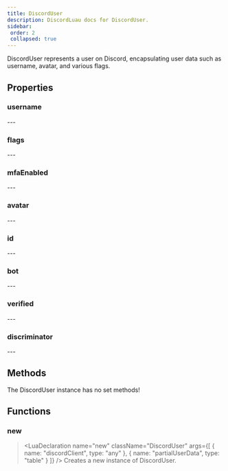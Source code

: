 ```yaml
---
title: DiscordUser
description: DiscordLuau docs for DiscordUser.
sidebar:
 order: 2
 collapsed: true
---
```

[//]: # (This file was automatically compiled through the Generator luau code under this repository)
[//]: # (if you want to edit the documentation of discord-luau, please write changes)
[//]: # (to the discord-luau repository itself, we extract the comments from discord-luau and translate)
[//]: # (them into markdown files that Nextra can interpret!)

[//]: # (----- DOCUMENT IMPORTS ----- )


[//]: # (----- DOCUMENT DESCRIPTION ----- )

DiscordUser represents a user on Discord, encapsulating user data such as username, avatar, and various flags.

[//]: # (----- DOCUMENT PROPERTIES ----- )

## Properties

### username

<LuaProperty name="DiscordUser.username" type="string" />
---
	
### flags

<LuaProperty name="DiscordUser.flags" type="string" />
---
	
### mfaEnabled

<LuaProperty name="DiscordUser.mfaEnabled" type="boolean" />
---
	
### avatar

<LuaProperty name="DiscordUser.avatar" type="string" />
---
	
### id

<LuaProperty name="DiscordUser.id" type="string" />
---
	
### bot

<LuaProperty name="DiscordUser.bot" type="boolean" />
---
	
### verified

<LuaProperty name="DiscordUser.verified" type="boolean" />
---
	
### discriminator

<LuaProperty name="DiscordUser.discriminator" type="string" />
---
	

[//]: # (----- DOCUMENT METHODS ----- )

## Methods

The DiscordUser instance has no set methods!

[//]: # (----- DOCUMENT FUNCTIONS ----- )

## Functions

### new

> <LuaDeclaration name="new" className="DiscordUser" args={[ { name: "discordClient", type: "any" }, { name: "partialUserData", type: "table" } ]} />
Creates a new instance of DiscordUser.

